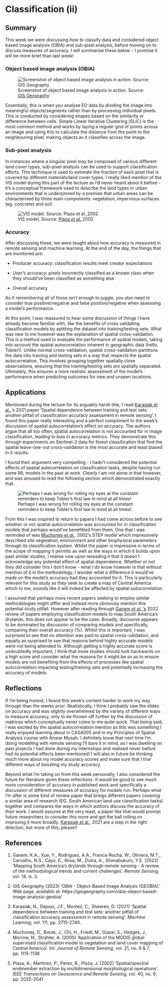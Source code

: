 # Classification (ii)

## Summary

This week we were discussing how to classify data and considered object based image analysis (OBIA) and sub-pixel analysis, before moving on to discuss measures of accuracy. I will summarise these below - I promise it will be more brief than last week!

### Object based image analysis (OBIA)

![Screenshot of object based image analysis in action. Source: [GIS Geography](https://gisgeography.com/obia-object-based-image-analysis-geobia/)](obia.png)

Essentially, this is when you analyse EO data by dividing the image into meaningful objects/segments rather than by processing individual pixels. This is conducted by considering shapes based on the similarity or difference between cells. Simple Linear Iterative Clustering (SLIC) is the most common method and works by laying a regular grid of points across an image and using this to calculate the distance from the point to the neighbouring pixel, making objects as it classifies across the image.

### Sub-pixel analysis

In instances where a singular pixel may be composed of various different land cover types, sub-pixel analysis can be used to support classification efforts. This technique is used to estimate the fraction of each pixel that is covered by different materials/land cover types. I really liked mention of the VIS model during this part of the lecture as I'd never heard about it before - it's a conceptual framework used to describe the land types in urban environments that is underpinned by a premise that urban areas can be characterised by three main components: vegetation, impervious surfaces (eg. concrete) and soil.

![VIS model. Source: [Plaza *et al.,*](https://ieeexplore.ieee.org/document/1046852/)2002](triangle.png)

### Accuracy

After discussing these, we were taught about how accuracy is measured in remote sensing and machine learning. At the end of the day, the things that are monitored are:

-   Producer accuracy: classification results meet creator expectations

-   User's accuracy: pixels incorrectly classified as a known class when they should've been classified as something else

-   Overall accuracy

As if remembering all of those isn't enough to juggle, you also need to consider true positive/negative and false positive/negative when assessing a model's performance.

At this point, I was reassured to hear some discussion of things I have already become familiar with, like the benefits of cross validating classification models by splitting the dataset into training/testing sets. What was new to me however was the explanation of spatial cross-validation. This is a method used to evaluate the performance of spatial models, taking into account the spatial autocorrelation inherent in geographic data (hello, Tobler!). Unlike normal cross-validation, spatial cross-validation partitions the data into training and testing sets in a way that respects the spatial autocorrelation. This involves grouping together spatially close observations, ensuring that the training/testing sets are spatially separated. Ultimately, this ensures a more realistic assessment of the model's performance when predicting outcomes for new and unseen locations.

## Applications

Mentioned during the lecture for its arguably harsh title, I read [Karasiak et al.,](https://link.springer.com/article/10.1007/s10994-021-05972-1)'s 2021 paper 'Spatial dependence between training and test sets: another pitfall of classification accuracy assessment in remote sensing'. I found this paper really interesting and a perfect compliment to the week's discussion of spatial autocorrelation's effect on accuracy. The authors argue that all too often, spatial autocorrelation is not accounted for in image classification, leading to bias in accuracy metrics. They demonstrate this through experiments on Sentinel-2 data for forest classification that find the spatial leave-one-out cross-validation is the most accurate and least biased in it results.

I found their argument very compelling - I hadn't considered the potential effects of spatial autocorrelation on classification tasks, despite having run some ML models in the past at work. Clearly I am not alone in that however, and was amused to read the following section which demonstrated exactly that.

![Perhaps I was wrong for rolling my eyes at the constant reminders to keep Tobler's first law in mind at all times!](excerpt.png)

From this I was inspired to return to papers I had come across before to see whether or not spatial autocorrelation was accounted for in classification models that perhaps would've benefitted from them. One that I was reminded of was [Muchoney *et al.,*](https://www.tandfonline.com/doi/epdf/10.1080/014311600210100?needAccess=true) 2002's STEP model which impressively described site vegetation, environment and other biophysical parameters through its classification system. Whilst the paper is impressive in terms of the scope of mapping it permits as well as the ways in which it builds upon past similar studies, I realise now upon rereading it that it doesn't acknowledge any potential effect of spatial dependence. Whether or not they *did* consider this I don't know - what I do know however is that without mention of it in the methodology, I wonder what a difference it would've made on the model's accuracy had they accounted for it. This is particularly relevant for this study as they seek to create a map of Central America which to me, sounds like it will indeed be affected by spatial autocorrelation.

I assumed that perhaps more recent papers seeking to employ similar methodologies might differ and instead more obviously mention this potential study pitfall. However after reading through [Ganem *et al.,*'s](https://www.tandfonline.com/doi/epdf/10.1080/014311600210100?needAccess=true) 2022 review of papers employing classification models to map South America's drylands, this does not appear to be the case. Broadly, discourse appears to be dominated by discussion of comparing models and specifically, comparing their overall accuracy (%). Whilst this is important, I was surprised to see that no attention was paid to spatial cross-validation, and equally as surprised to see that reasons behind highly accurate models were not being attended to. Although getting a highly accurate score is undoubtedly important, I think that more studies should look backwards on a high score and consider what the reasons for it might be so as to ensure models are not benefiting from the effects of processes like spatial autocorrelation impacting testing/training sets and potentially increasing the accuracy of models.

## Reflections

If I'm being honest, I found this week's content harder to work my way through than the weeks prior. Realistically, I think I probably saw the slides on accuracy and was slightly overwhelmed by the variety of different ways to measure accuracy, only to be thrown off further by the discussion of matrices which conceptually never come to me quite quick. That being said, I was excited by the spatial autocorrelation mention as this was something I really enjoyed learning about in CASA005 and in my Principles of Spatial Analysis course with Anwar Musah. I definitely know that next time I'm doing modelling with remote sensing I'll bare it in mind, as I was dwelling on past projects I had done during my internships and realised never before had its potential effects been mentioned! I will also in future be thinking much more about my model accuracy scores and make sure that I trial different ways of boosting my study accuracy.

Beyond what I'm taking on from this week personally, I also considered the future for literature given these reflections. It would be good to see much more consideration of accuracy in published work and specifically a discussion of different measures of accuracy for models run. Perhaps what I'm after is some kind of review paper that brings different papers covering a similar area of research (EG. South American land use classification tasks) together and compares the ways in which authors discuss the accuracy of their work. I would assume at the very least, a paper like that would prompt future researchers to consider this more and get the ball rolling on improving it more broadly. [Karasiak et al.,](https://link.springer.com/article/10.1007/s10994-021-05972-1) 2021 are a step in the right direction, but more of this, please!!

## References

1.  Ganem, K.A., Xue, Y., Rodrigues, A.A., Franca-Rocha, W., Oliviera, M.T., Carvalho, N.S., Cayo, E., Rosa, M., Dutra, A., Shimabukuro, Y.E. (2022) 'Mapping South America's drylands through remote sensing - A review of the methodological trends and current challenges'. *Remote Sensing,* vol. 14, is. 3.

2.  GIS Geography (2023) 'OBIA - Object-Based Image Analysis (GEOBIA)'. Web page, available at: https://gisgeography.com/obia-object-based-image-analysis-geobia/

3.  Karasiak, N., Dejoux, J.F., Monteil, C., Sheeren, D. (2021) 'Spatial dependence between training and test sets: another pitfall of classification accuracy assessment in remote sensing'. *Machine Learning,* vol. 111, pp. 2715-2740.

4.  Muchoney, D., Borak, J., Chi, H., Friedl, M., Gopal, S., Hodges, J., Morrow, N., Strahler, A. (2000) 'Application of the MODIS global supervised classification model to vegetation and land cover mapping of Central America'. *Int. Journal of Remote Sensing,* vol. 21, no. 6 & 7, pp. 1115-1138

5.  Plaza, A., Martinez, P., Perez, R., Plaza, J. (2002) 'Spatial/spectral endmember extraction by multidimensional morphological operations'. *IEEE Transactions on Geoscience and Remote Sensing,* vol. 40, no. 9, pp. 2025-2041
